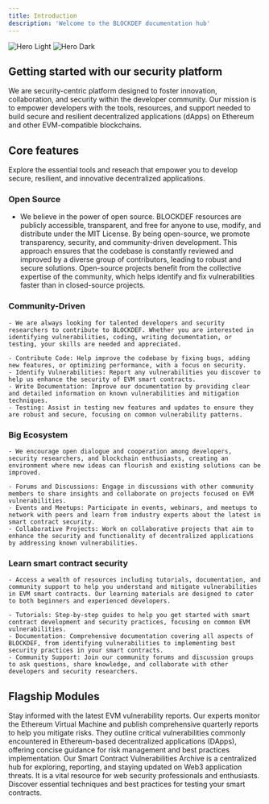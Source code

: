 ```yaml
---
title: Introduction
description: 'Welcome to the BLOCKDEF documentation hub'
---
```


<img
  className="block dark:hidden"
  src="/images/hero-light.svg"
  alt="Hero Light"
/>
<img
  className="hidden dark:block"
  src="/images/hero-dark.svg"
  alt="Hero Dark"
/>

## Getting started with our security platform

We are security-centric platform designed to foster innovation, collaboration, and security within the developer community. Our mission is to empower developers with the tools, resources, and support needed to build secure and resilient decentralized applications (dApps) on Ethereum and other EVM-compatible blockchains.

## Core features

Explore the essential tools and reseach that empower you to develop secure, resilient, and innovative decentralized applications.

  ### Open Source

  - We believe in the power of open source. BLOCKDEF resources are publicly accessible, transparent, and free for anyone to use, modify, and distribute under the MIT License. By being open-source, we promote transparency, security, and community-driven development. This approach ensures that the codebase is constantly reviewed and improved by a diverse group of contributors, leading to robust and secure solutions. Open-source projects benefit from the collective expertise of the community, which helps identify and fix vulnerabilities faster than in closed-source projects.

  ### Community-Driven

    - We are always looking for talented developers and security researchers to contribute to BLOCKDEF. Whether you are interested in identifying vulnerabilities, coding, writing documentation, or testing, your skills are needed and appreciated.

    - Contribute Code: Help improve the codebase by fixing bugs, adding new features, or optimizing performance, with a focus on security.
    - Identify Vulnerabilities: Report any vulnerabilities you discover to help us enhance the security of EVM smart contracts.
    - Write Documentation: Improve our documentation by providing clear and detailed information on known vulnerabilities and mitigation techniques.
    - Testing: Assist in testing new features and updates to ensure they are robust and secure, focusing on common vulnerability patterns.

  ### Big Ecosystem
    - We encourage open dialogue and cooperation among developers, security researchers, and blockchain enthusiasts, creating an environment where new ideas can flourish and existing solutions can be improved.

    - Forums and Discussions: Engage in discussions with other community members to share insights and collaborate on projects focused on EVM vulnerabilities.
    - Events and Meetups: Participate in events, webinars, and meetups to network with peers and learn from industry experts about the latest in smart contract security.
    - Collaborative Projects: Work on collaborative projects that aim to enhance the security and functionality of decentralized applications by addressing known vulnerabilities.

  ### Learn smart contract security
    - Access a wealth of resources including tutorials, documentation, and community support to help you understand and mitigate vulnerabilities in EVM smart contracts. Our learning materials are designed to cater to both beginners and experienced developers.

    - Tutorials: Step-by-step guides to help you get started with smart contract development and security practices, focusing on common EVM vulnerabilities.
    - Documentation: Comprehensive documentation covering all aspects of BLOCKDEF, from identifying vulnerabilities to implementing best security practices in your smart contracts.
    - Community Support: Join our community forums and discussion groups to ask questions, share knowledge, and collaborate with other developers and security researchers.

## Flagship Modules

<CardGroup cols={2}>
  <Card
    title="The BLOCKDEF Security Report"
    icon="code"
    href="https://blockdef.dev/blockdef-security-report"
  >
    Stay informed with the latest EVM vulnerability reports. Our experts monitor the Ethereum Virtual Machine and publish comprehensive quarterly reports to help you mitigate risks.
  </Card>
  <Card
    title="The Top Ten"
    icon="bug"
    href="https://blockdef.dev/top-ten-vulnerabilities"
  >
    They outline critical vulnerabilities commonly encountered in Ethereum-based decentralized applications (DApps), offering concise guidance for risk management and best practices implementation.
  </Card>
  <Card
    title="Smart Contract Vulnerability Archieve"
    icon="screwdriver-wrench"
    href="https://blockdef.dev/web3-vulnerabilities-archieve"
  >
    Our Smart Contract Vulnerabilities Archive is a centralized hub for exploring, reporting, and staying updated on Web3 application threats. It is a vital resource for web security professionals and enthusiasts.
  </Card>
  <Card
    title="Smart Contract Testing Guide"
    icon="terminal"
    href="https://blockdef.dev/security-testing-guide"
  >
    Discover essential techniques and best practices for testing your smart contracts.
  </Card>
</CardGroup>
